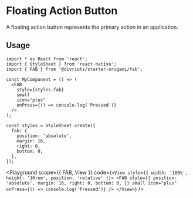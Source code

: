 


# Floating Action Button

A floating action button represents the primary action in an application.

## Usage

```tsx
import * as React from 'react';
import { StyleSheet } from 'react-native';
import { FAB } from '@divriots/starter-origami/fab';

const MyComponent = () => (
  <FAB
    style={styles.fab}
    small
    icon="plus"
    onPress={() => console.log('Pressed')}
  />
);

const styles = StyleSheet.create({
  fab: {
    position: 'absolute',
    margin: 16,
    right: 0,
    bottom: 0,
  },
});
```

<Playground
  scope={{ FAB, View }}
  code={`
<View style={{ width: '100%', height: '10rem', position: 'relative' }}>
  <FAB
    style={{
      position: 'absolute',
      margin: 16,
      right: 0,
      bottom: 0,
    }}
    small
    icon="plus"
    onPress={() => console.log('Pressed')}
  />
</View>
`}
/>
